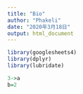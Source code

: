 ```yaml
---
title: "Bio"
author: "Phakeli"
date: "2020年3月18日"
output: html_document
---
```


```r
library(googlesheets4)
library(dplyr)
library(lubridate)
```

```r
3->a
b=2
```

